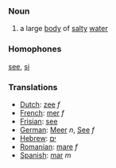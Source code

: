 ===Noun===
# a large [[body]] of [[salt]]y [[water]]
===Homophones===
[[see]], [[si]]
===Translations===
*[[Dutch]]: [[zee]] ''f''
*[[French]]: [[mer]] ''f''
*[[Frisian]]: [[see]]
*[[German]]: [[Meer]] ''n'', [[See]] ''f''
*[[Hebrew]]: [[ים]] 
*[[Romanian]]: [[mare]] ''f''
*[[Spanish]]: [[mar]] ''m''